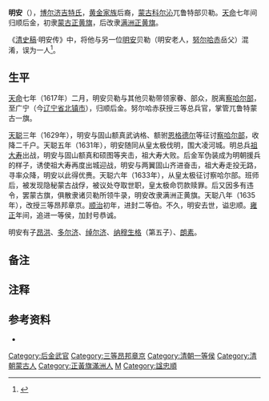 '''明安'''（{{lang-mnc|ᠮᡳᠩᡤᠠᠨ|z=Minggan}}）{{efn|“明安”在蒙古语、满语中意为“千”。}}，[[博尔济吉特氏|博尔济吉特氏]]，[[黄金家族|黄金家族]]后裔，[[蒙古|蒙古]][[科尔沁部|科尔沁]]兀鲁特部贝勒。[[天命_(后金)|天命]]七年间归顺后金，初隶[[蒙古正黄旗|蒙古正黄旗]]，后改隶[[满洲正黄旗|满洲正黄旗]]。

《[[清史稿|清史稿]]·明安传》中，将他与另一位[[明安_(科尔沁部)|明安]]贝勒（明安老人，[[努尔哈赤|努尔哈赤]]岳父）混淆，误为一人<ref>{{cite journal en
|quotes = 
|last = 
|first = 
|author = 杜家骥
|coauthors = 
|date = 1999
|year = 
|month = 
|title = 《清代两个明安家族及清史传记〈明安传〉辨误》
|journal = 民族研究
|volume = 
|issue = 1999年第1期
|pages = 74-80
|publisher = 中国社会科学院民族学与人类学研究所
|location = 北京市
|issn = 0256-1891
|pmid = 
|doi = 
|bibcode = 
|oclc = 
|id = 
|url = https://www.ixueshu.com/document/39336b46147db10acaea0373e0bba1f8318947a18e7f9386.html
|language = Zh-hans
|format = 
|accessdate = 
|laysummary = 
|laysource = 
|laydate = 
|quote = 
|archive-date = 2020-05-16
|archive-url = https://web.archive.org/web/20200516061910/https://www.ixueshu.com/document/39336b46147db10acaea0373e0bba1f8318947a18e7f9386.html
|dead-url = no
}}</ref>。

== 生平 ==

[[天命_(后金)|天命]]七年（1617年）二月，明安贝勒与其他贝勒带领家眷、部众，脱离[[察哈尔部|察哈尔部]]，至广宁（今[[辽宁省|辽宁省]][[北镇市|北镇市]]），归顺后金。努尔哈赤获授三等总兵官，掌管兀鲁特蒙古一旗。

[[天聪|天聪]]三年（1629年），明安与固山额真武讷格、额驸[[恩格德尔|恩格德尔]]等征讨[[察哈尔部|察哈尔部]]，收降二千户。天聪五年（1631年），明安随同从皇太极伐明，围大凌河城。明总兵[[祖大寿|祖大寿]]出战，明安与固山额真和硕图等夹击，祖大寿大败。后金军伪装成为明朝援兵的样子，诱使祖大寿再度出城迎战，明安与两翼固山齐进奋击，祖大寿走投无路，寻率众降，明安以此得优赉。天聪六年（1633年），从皇太极征讨察哈尔部。班师后，被发现隐秘蒙古战俘，被议处夺取世职，皇太极命罚款赎罪。后又因多有违令，罢蒙古旗，俱散隶诸贝勒所领牛录，明安改隶满洲正黄旗。天聪八年（1635年），改授三等昂邦章京。[[顺治|顺治]]初年，进封二等伯。不久，明安去世，谥忠顺。[[雍正|雍正]]年间，追进一等侯，加封号恭诚。

明安有子[[昂洪|昂洪]]、[[多尔济_(明安之子)|多尔济]]、[[绰尔济|绰尔济]]、[[纳穆生格|纳穆生格]]（第五子）、[[朗素|朗素]]。

== 备注==
{{notelist}}

== 注释 ==

{{reflist}}

== 参考资料 ==

* {{Cite web|url= http://www.guoxue.com/shibu/24shi/qingshigao/qsg_229.htm|title= 《清史稿列传十六》|author= 赵尔巽等|accessdate= 2011-02-19|archive-date= 2010-12-02|archive-url= https://web.archive.org/web/20101202014535/http://www.guoxue.com/shibu/24shi/qingshigao/qsg_229.htm|dead-url= no}}

{{DEFAULTSORT:B博尔济吉特}}
[[Category:后金武官|Category:后金武官]]
[[Category:三等昂邦章京|Category:三等昂邦章京]]
[[Category:清朝一等侯|Category:清朝一等侯]]
[[Category:清朝蒙古人|Category:清朝蒙古人]]
[[Category:正黃旗滿洲人|Category:正黃旗滿洲人]]
[[Category:博尔济吉特氏|M]]
[[Category:諡忠順|Category:諡忠順]]